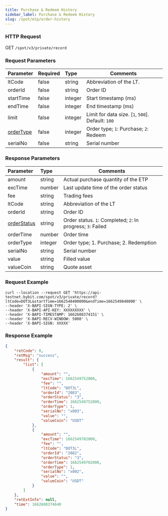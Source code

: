 ```yaml
---
title: Purchase & Redeem History
sidebar_label: Purchase & Redeem History
slug: /spot/etp/order-history
---
```


### HTTP Request
GET <code>/spot/v3/private/record</code>

### Request Parameters
| Parameter | Required | Type | Comments|
|:----- |:-------|:-----|------ |
|ltCode|false|string|Abbreviation of the LT.|
|orderId|false|string|Order ID|
|startTime|false|integer |Start timestamp (ms) |
|endTime|false|integer|End timestamp (ms) |
|limit|false|integer|Limit for data size. [`1`, `500`]. Default: `100` |
|[orderType](../enum#ordertype)|false|integer |Order type; `1`: Purchase; `2`: Redeem|
|serialNo|false|string|Serial number|

### Response Parameters
| Parameter | Type | Comments|
|:----- |:-----|----- |
|amount|string|Actual purchase quantity of the ETP|
|excTime|number |Last update time of the order status|
|fee|string|Trading fees|
|ltCode|string|Abbreviation of the LT|
|orderId|string|Order ID|
|[orderStatus](../enum#ltorderstatus) |string|Order status. `1`: Completed; `2`: In progress; `3`: Failed|
|orderTime |number |Order time|
|orderType |integer |Order type; 1. Purchase; 2. Redemption|
|serialNo|string|Serial number|
|value|string|Filled value|
|valueCoin|string|Quote asset|

### Request Example

```http
curl --location --request GET 'https://api-testnet.bybit.com/spot/v3/private/record?ltCode=DOT3L&startTime=1662548400000&endTime=1662549840000' \
--header 'X-BAPI-SIGN-TYPE: 2' \
--header 'X-BAPI-API-KEY: XXXXXXXXX' \
--header 'X-BAPI-TIMESTAMP: 1662608374151' \
--header 'X-BAPI-RECV-WINDOW: 5000' \
--header 'X-BAPI-SIGN: XXXXX'
```

### Response Example

```json
{
    "retCode": 0,
    "retMsg": "success",
    "result": {
        "list": [
            {
                "amount": "",
                "excTime": 1662549752000,
                "fee": "",
                "ltCode": "DOT3L",
                "orderId": "2083",
                "orderStatus": "3",
                "orderTime": 1662549752000,
                "orderType": 1,
                "serialNo": "x003",
                "value": "",
                "valueCoin": "USDT"
            },
            {
                "amount": "",
                "excTime": 1662549702000,
                "fee": "",
                "ltCode": "DOT3L",
                "orderId": "2082",
                "orderStatus": "3",
                "orderTime": 1662549702000,
                "orderType": 1,
                "serialNo": "x002",
                "value": "",
                "valueCoin": "USDT"
            }
        ]
    },
    "retExtInfo": null,
    "time": 1662608374640
}
```
